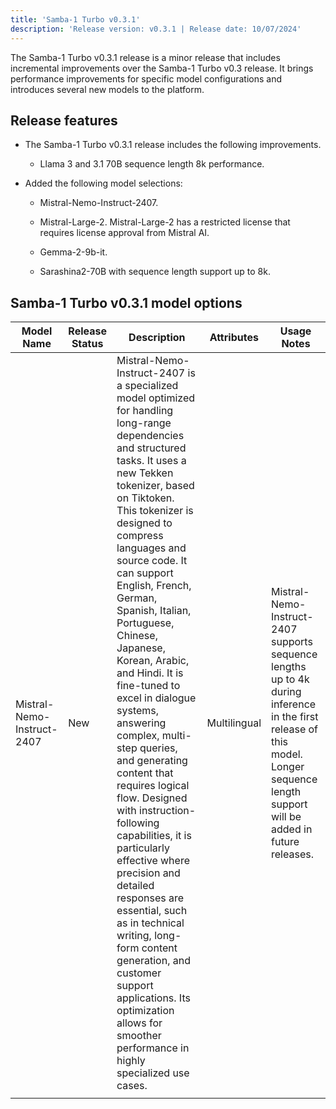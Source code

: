 ```yaml
---
title: 'Samba-1 Turbo v0.3.1'
description: 'Release version: v0.3.1 | Release date: 10/07/2024'
---
```


The Samba-1 Turbo v0.3.1 release is a minor release that includes incremental improvements over the Samba-1 Turbo v0.3 release. It brings performance improvements for specific model configurations and introduces several new models to the platform.

## Release features

* The Samba-1 Turbo v0.3.1 release includes the following improvements.

  * Llama 3 and 3.1 70B sequence length 8k performance.

* Added the following model selections:

  * Mistral-Nemo-Instruct-2407.

  * Mistral-Large-2.
    <Note>Mistral-Large-2 has a restricted license that requires license approval from Mistral AI.</Note>

  * Gemma-2-9b-it.

  * Sarashina2-70B with sequence length support up to 8k.

## Samba-1 Turbo v0.3.1 model options

| Model Name                 | Release Status | Description                                                                                                                                                                                                                                                                                                                                                                                                                                                                                                                                                                                                                                                                                                                                                                                                                    | Attributes   | Usage Notes                                                                                                                                                                         |
| -------------------------- | -------------- | ------------------------------------------------------------------------------------------------------------------------------------------------------------------------------------------------------------------------------------------------------------------------------------------------------------------------------------------------------------------------------------------------------------------------------------------------------------------------------------------------------------------------------------------------------------------------------------------------------------------------------------------------------------------------------------------------------------------------------------------------------------------------------------------------------------------------------ | ------------ | ----------------------------------------------------------------------------------------------------------------------------------------------------------------------------------- |
| Mistral-Nemo-Instruct-2407 | New            | Mistral-Nemo-Instruct-2407 is a specialized model optimized for handling long-range dependencies and structured tasks. It uses a new Tekken tokenizer, based on Tiktoken. This tokenizer is designed to compress languages and source code. It can support English, French, German, Spanish, Italian, Portuguese, Chinese, Japanese, Korean, Arabic, and Hindi. It is fine-tuned to excel in dialogue systems, answering complex, multi-step queries, and generating content that requires logical flow. Designed with instruction-following capabilities, it is particularly effective where precision and detailed responses are essential, such as in technical writing, long-form content generation, and customer support applications. Its optimization allows for smoother performance in highly specialized use cases. | Multilingual | Mistral-Nemo-Instruct-2407 supports sequence lengths up to 4k during inference in the first release of this model. Longer sequence length support will be added in future releases. |
|                            |                |                                                                                                                                                                                                                                                                                                                                                                                                                                                                                                                                                                                                                                                                                                                                                                                                                                |              |                                                                                                                                                                                     |